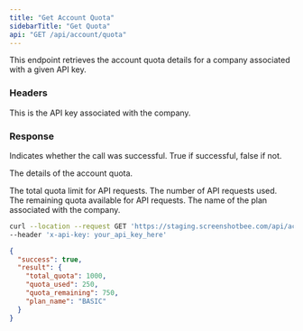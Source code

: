 ```yaml
---
title: "Get Account Quota"
sidebarTitle: "Get Quota"
api: "GET /api/account/quota"
---
```


This endpoint retrieves the account quota details for a company associated with a given API key.

### Headers

<ParamField header="x-api-key" type="string" required>
  This is the API key associated with the company.
</ParamField>

### Response

<ResponseField name="success" type="boolean">
  Indicates whether the call was successful. True if successful, false if not.
</ResponseField>

<ResponseField name="result" type="object" optional>

The details of the account quota.

<Expandable title="Toggle object">

<ResponseField name="total_quota" type="number">
  The total quota limit for API requests.
</ResponseField>

<ResponseField name="quota_used" type="number">
  The number of API requests used.
</ResponseField>

<ResponseField name="quota_remaining" type="number">
  The remaining quota available for API requests.
</ResponseField>

<ResponseField name="plan_name" type="string">
  The name of the plan associated with the company.
</ResponseField>

</Expandable>

</ResponseField>

<RequestExample>

```bash Example Request
curl --location --request GET 'https://staging.screenshotbee.com/api/account/quota' \
--header 'x-api-key: your_api_key_here'

```

</RequestExample>

<ResponseExample>

```json Response
{
  "success": true,
  "result": {
    "total_quota": 1000,
    "quota_used": 250,
    "quota_remaining": 750,
    "plan_name": "BASIC"
  }
}
```

</ResponseExample>